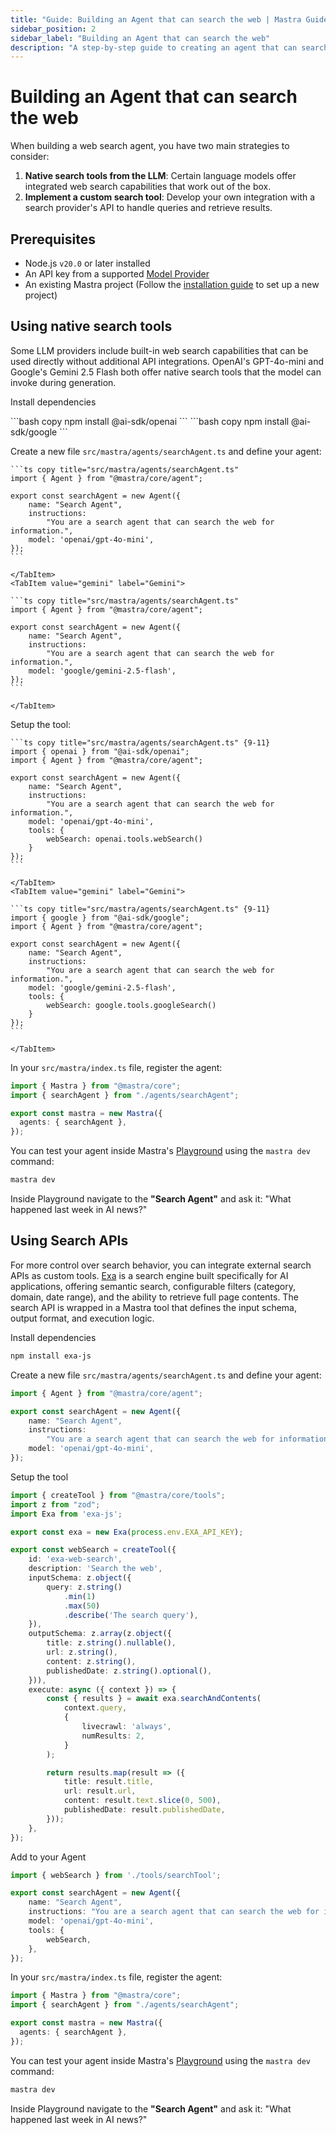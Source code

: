 ```yaml
---
title: "Guide: Building an Agent that can search the web | Mastra Guide"
sidebar_position: 2
sidebar_label: "Building an Agent that can search the web"
description: "A step-by-step guide to creating an agent that can search the web."
---
```



# Building an Agent that can search the web

When building a web search agent, you have two main strategies to consider:

1. **Native search tools from the LLM**: Certain language models offer integrated web search capabilities that work out of the box.
2. **Implement a custom search tool**: Develop your own integration with a search provider's API to handle queries and retrieve results.

## Prerequisites

- Node.js `v20.0` or later installed
- An API key from a supported [Model Provider](/models)
- An existing Mastra project (Follow the [installation guide](/getting-started/installation) to set up a new project)

## Using native search tools

Some LLM providers include built-in web search capabilities that can be used directly without additional API integrations. OpenAI's GPT-4o-mini and Google's Gemini 2.5 Flash both offer native search tools that the model can invoke during generation.

<Steps>

<StepItem title="Install dependencies">

Install dependencies

<Tabs>
    <TabItem value="openai" label="Open AI">
    ```bash copy
    npm install @ai-sdk/openai
    ```
    </TabItem>
    <TabItem value="gemini" label="Gemini">
    ```bash copy
    npm install @ai-sdk/google
    ```
    </TabItem>
</Tabs>

</StepItem>

<StepItem title="Define the Agent">

Create a new file `src/mastra/agents/searchAgent.ts` and define your agent:

<Tabs>
    <TabItem value="openai" label="Open AI">

    ```ts copy title="src/mastra/agents/searchAgent.ts"
    import { Agent } from "@mastra/core/agent";

    export const searchAgent = new Agent({
        name: "Search Agent",
        instructions:
            "You are a search agent that can search the web for information.",
        model: 'openai/gpt-4o-mini',
    });
    ```

    </TabItem>
    <TabItem value="gemini" label="Gemini">

    ```ts copy title="src/mastra/agents/searchAgent.ts"
    import { Agent } from "@mastra/core/agent";

    export const searchAgent = new Agent({
        name: "Search Agent",
        instructions:
            "You are a search agent that can search the web for information.",
        model: 'google/gemini-2.5-flash',
    });
    ```

    </TabItem>
</Tabs>

</StepItem>

<StepItem title="Setup the tool">

Setup the tool:

<Tabs>
    <TabItem value="openai" label="Open AI">

    ```ts copy title="src/mastra/agents/searchAgent.ts" {9-11}
    import { openai } from "@ai-sdk/openai";
    import { Agent } from "@mastra/core/agent";

    export const searchAgent = new Agent({
        name: "Search Agent",
        instructions:
            "You are a search agent that can search the web for information.",
        model: 'openai/gpt-4o-mini',
        tools: {
            webSearch: openai.tools.webSearch()
        }
    });
    ```

    </TabItem>
    <TabItem value="gemini" label="Gemini">

    ```ts copy title="src/mastra/agents/searchAgent.ts" {9-11}
    import { google } from "@ai-sdk/google";
    import { Agent } from "@mastra/core/agent";

    export const searchAgent = new Agent({
        name: "Search Agent",
        instructions:
            "You are a search agent that can search the web for information.",
        model: 'google/gemini-2.5-flash',
        tools: {
            webSearch: google.tools.googleSearch()
        }
    });
    ```

    </TabItem>
</Tabs>

</StepItem>

<StepItem title="Register the Agent with Mastra">

In your `src/mastra/index.ts` file, register the agent:

```ts copy title="src/mastra/index.ts" {2, 5}
import { Mastra } from "@mastra/core";
import { searchAgent } from "./agents/searchAgent";

export const mastra = new Mastra({
  agents: { searchAgent },
});
```

</StepItem>

<StepItem title="Test your agent">

You can test your agent inside Mastra's [Playground](/getting-started/studio) using the `mastra dev` command:

```bash copy
mastra dev
```

Inside Playground navigate to the **"Search Agent"** and ask it: "What happened last week in AI news?"

</StepItem>

</Steps>

## Using Search APIs

For more control over search behavior, you can integrate external search APIs as custom tools. [Exa](https://exa.ai/) is a search engine built specifically for AI applications, offering semantic search, configurable filters (category, domain, date range), and the ability to retrieve full page contents. The search API is wrapped in a Mastra tool that defines the input schema, output format, and execution logic.

<Steps>

<StepItem title="Install dependencies">

Install dependencies

```bash copy
npm install exa-js
```

</StepItem>

<StepItem title="Define the Agent">

Create a new file `src/mastra/agents/searchAgent.ts` and define your agent:

```ts copy title="src/mastra/agents/searchAgent.ts"
import { Agent } from "@mastra/core/agent";

export const searchAgent = new Agent({
    name: "Search Agent",
    instructions:
        "You are a search agent that can search the web for information.",
    model: 'openai/gpt-4o-mini',
});
```

</StepItem>

<StepItem title="Setup the tool">

Setup the tool

```ts copy title="src/mastra/tools/searchTool.ts"
import { createTool } from "@mastra/core/tools";
import z from "zod";
import Exa from 'exa-js';

export const exa = new Exa(process.env.EXA_API_KEY);

export const webSearch = createTool({
    id: 'exa-web-search',
    description: 'Search the web',
    inputSchema: z.object({
        query: z.string()
            .min(1)
            .max(50)
            .describe('The search query'),
    }),
    outputSchema: z.array(z.object({
        title: z.string().nullable(),
        url: z.string(),
        content: z.string(),
        publishedDate: z.string().optional(),
    })),
    execute: async ({ context }) => {
        const { results } = await exa.searchAndContents(
            context.query, 
            {
                livecrawl: 'always',
                numResults: 2,
            }
        );

        return results.map(result => ({
            title: result.title,
            url: result.url,
            content: result.text.slice(0, 500),
            publishedDate: result.publishedDate,
        }));
    },
});
```

</StepItem>

<StepItem title="Add to your Agent">

Add to your Agent

```ts copy title="src/mastra/agents/searchAgent.ts"
import { webSearch } from './tools/searchTool';

export const searchAgent = new Agent({
    name: "Search Agent",
    instructions: "You are a search agent that can search the web for information.",
    model: 'openai/gpt-4o-mini',
    tools: {
        webSearch,
    },
});
```

</StepItem>

<StepItem title="Register the Agent with Mastra">

In your `src/mastra/index.ts` file, register the agent:

```ts copy title="src/mastra/index.ts" {2, 5}
import { Mastra } from "@mastra/core";
import { searchAgent } from "./agents/searchAgent";

export const mastra = new Mastra({
  agents: { searchAgent },
});
```

</StepItem>

<StepItem title="Test your agent">

You can test your agent inside Mastra's [Playground](/getting-started/studio) using the `mastra dev` command:

```bash copy
mastra dev
```

Inside Playground navigate to the **"Search Agent"** and ask it: "What happened last week in AI news?"

</StepItem>

</Steps>
